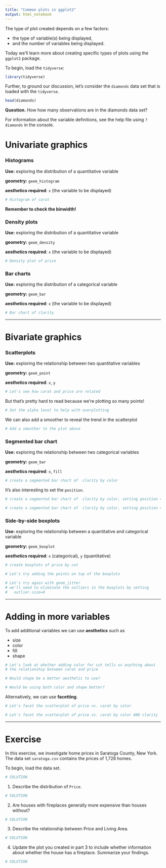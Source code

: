 ```yaml
---
title: "Common plots in ggplot2"
output: html_notebook
---
```


The type of plot created depends on a few factors:

- the type of variable(s) being displayed,
- and the number of variables being displayed.

Today we'll learn more about creating specific types of plots using the `ggplot2` package.

To begin, load the `tidyverse`:

```r
library(tidyverse)
```

Further, to ground our discussion, let's consider the `diamonds` data set that is loaded with the `tidyverse`.

```r
head(diamonds)
```

**Question.** How how many observations are in the diamonds data set?

For information about the variable definitions, see the help file using `?diamonds` in the console.


# Univariate graphics

### Histograms

**Use:** exploring the distribution of a quantitative variable

**geometry:** `geom_histogram`

**aesthetics required**: `x` (the variable to be displayed)


```r
# Histogram of carat

```

**Remember to check the binwidth!**


### Density plots

**Use:** exploring the distribution of a quantitative variable

**geometry:** `geom_density`

**aesthetics required**: `x` (the variable to be displayed)


```r
# Density plot of price

```


### Bar charts

**Use:** exploring the distribution of a categorical variable

**geometry:** `geom_bar`

**aesthetics required**: `x` (the variable to be displayed)


```r
# Bar chart of clarity

```


* * * 

# Bivariate graphics

### Scatterplots

**Use:** exploring the relationship between two quantitative variables

**geometry:** `geom_point`

**aesthetics required**: `x`, `y`

```r
# Let's see how carat and price are related
```

But that's pretty hard to read because we're plotting so many points!

```r
# Set the alpha level to help with overplotting
```

We can also add a smoother to reveal the trend in the scatterplot

```r
# Add a smoother to the plot above
```




### Segmented bar chart

**Use:** exploring the relationship between two categorical variables

**geometry:** `geom_bar`

**aesthetics required**: `x`, `fill`

```r
# create a segmented bar chart of  clarity by color
```


It's also interesting to set the `position`.

```r
# create a segmented bar chart of  clarity by color, setting position = "fill"
```

```r
# create a segmented bar chart of  clarity by color, setting position = "dodge"
```

### Side-by-side boxplots


**Use:** exploring the relationship between a quantitative and categorical variable

**geometry:** `geom_boxplot`

**aesthetics required**: `x` (categorical), `y` (quantitative)

```r
# create boxplots of price by cut
```

```r
# Let's try adding the points on top of the boxplots
```

```r
# Let's try again with geom_jitter
# we'll need to eliminate the outliers in the boxplots by setting
#   outlier.size=0
```





* * * 

# Adding in more variables

To add additional variables we can use **aesthetics** such as

- size
- color
- fill
- shape

```r
# Let's look at whether adding color for cut tells us anything about
# the relationship between carat and price
```

```r
# Would shape be a better aesthetic to use?
```

```r
# Would be using both color and shape better?
```


Alternatively, we can use **facetting**.

```r
# Let's facet the scatterplot of price vs. carat by color
```

```r
# Let's facet the scatterplot of price vs. carat by color AND clarity
```



* * * 

# Exercise

In this exercise, we investigate home prices in Saratoga County, New York. The data set `saratoga.csv` contains the prices of 1,728 homes. 

To begin, load the data set.

```r
# SOLUTION
```


1. Describe the distribution of `Price`.

```r
# SOLUTION
```


2. Are houses with fireplaces generally more expensive than houses without?

```r
# SOLUTION
```

3. Describe the relationship between Price and Living Area.

```r
# SOLUTION
```

4. Update the plot you created in part 3 to include whether information about whether the house has a fireplace. Summarize your findings.

```r
# SOLUTION
```


